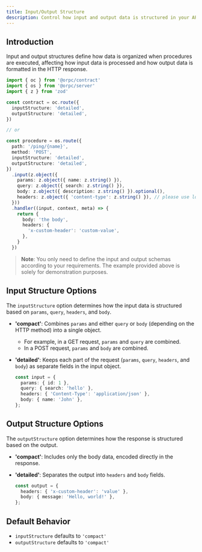 ```yaml
---
title: Input/Output Structure
description: Control how input and output data is structured in your API.
---
```


## Introduction

Input and output structures define how data is organized when procedures are executed, 
affecting how input data is processed and how output data is formatted in the HTTP response.

```ts twoslash
import { oc } from '@orpc/contract'
import { os } from '@orpc/server'
import { z } from 'zod'

const contract = oc.route({
  inputStructure: 'detailed',
  outputStructure: 'detailed',
})

// or

const procedure = os.route({
  path: '/ping/{name}',
  method: 'POST',
  inputStructure: 'detailed',
  outputStructure: 'detailed',
})
  .input(z.object({
    params: z.object({ name: z.string() }),
    query: z.object({ search: z.string() }),
    body: z.object({ description: z.string() }).optional(),
    headers: z.object({ 'content-type': z.string() }), // please use lowercase
  }))
  .handler((input, context, meta) => {
    return {
      body: 'the body',
      headers: {
        'x-custom-header': 'custom-value',
      },
    }
  })
```

> **Note**: You only need to define the input and output schemas according to your requirements. The example provided above is solely for demonstration purposes.

## Input Structure Options

The `inputStructure` option determines how the input data is structured based on `params`, `query`, `headers`, and `body`.

- **'compact'**: Combines `params` and either `query` or `body` (depending on the HTTP method) into a single object.
  
  - For example, in a GET request, `params` and `query` are combined.
  - In a POST request, `params` and `body` are combined.

- **'detailed'**: Keeps each part of the request (`params`, `query`, `headers`, and `body`) as separate fields in the input object.

  ```ts
  const input = {
    params: { id: 1 },
    query: { search: 'hello' },
    headers: { 'Content-Type': 'application/json' },
    body: { name: 'John' },
  };
  ```

## Output Structure Options

The `outputStructure` option determines how the response is structured based on the output.

- **'compact'**: Includes only the body data, encoded directly in the response.

- **'detailed'**: Separates the output into `headers` and `body` fields.

  ```ts
  const output = {
    headers: { 'x-custom-header': 'value' },
    body: { message: 'Hello, world!' },
  };
  ```

## Default Behavior

- `inputStructure` defaults to `'compact'`
- `outputStructure` defaults to `'compact'`